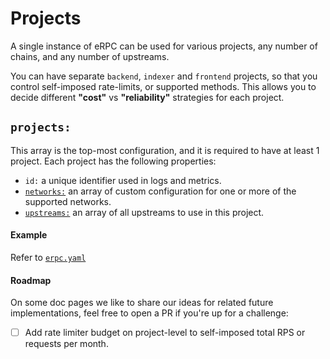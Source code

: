 # Projects

A single instance of eRPC can be used for various projects, any number of chains, and any number of upstreams.

You can have separate `backend`, `indexer` and `frontend` projects, so that you control self-imposed rate-limits, or supported methods. This allows you to decide different **"cost"** vs **"reliability"** strategies for each project.

## `projects:`

This array is the top-most configuration, and it is required to have at least 1 project. Each project has the following properties:

- `id:` a unique identifier used in logs and metrics.
- [`networks:`](#networks) an array of custom configuration for one or more of the supported networks.
- [`upstreams:`](#upstreams) an array of all upstreams to use in this project.

#### Example

Refer to [`erpc.yaml`](/config/example)

#### Roadmap

On some doc pages we like to share our ideas for related future implementations, feel free to open a PR if you're up for a challenge:
<br />
- [ ] Add rate limiter budget on project-level to self-imposed total RPS or requests per month.
